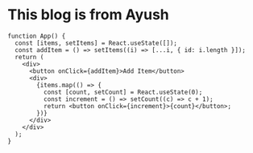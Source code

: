 # This blog is from Ayush

```tsx
function App() {
  const [items, setItems] = React.useState([]);
  const addItem = () => setItems((i) => [...i, { id: i.length }]);
  return (
    <div>
      <button onClick={addItem}>Add Item</button>
      <div>
        {items.map(() => {
          const [count, setCount] = React.useState(0);
          const increment = () => setCount((c) => c + 1);
          return <button onClick={increment}>{count}</button>;
        })}
      </div>
    </div>
  );
}
```
